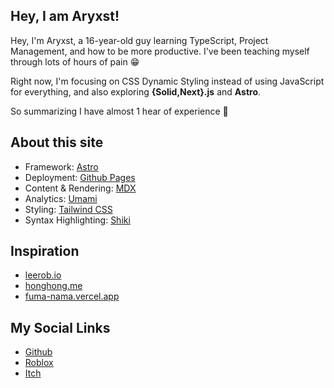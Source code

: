 ## Hey, I am Aryxst!

Hey, I'm Aryxst, a 16-year-old guy learning TypeScript, Project Management, and how to be more productive.
I've been teaching myself through lots of hours of pain 😁

Right now, I'm focusing on CSS Dynamic Styling instead of using JavaScript for everything, and also exploring **\{Solid,Next}.js** and **Astro**.

So summarizing I have almost 1 hear of experience 🥳

## About this site

- Framework: [Astro](https://astro.build)
- Deployment: [Github Pages](https://pages.github.com/)
- Content & Rendering: [MDX](https://mdxjs.com/)
- Analytics: [Umami](https://github.com/umami-software/umami)
- Styling: [Tailwind CSS](https://tailwindcss.com/)
- Syntax Highlighting: [Shiki](https://github.com/shikijs/shiki)

## Inspiration

- [leerob.io](https://leerob.io)
- [honghong.me](https://honghong.me/)
- [fuma-nama.vercel.app](https://fuma-nama.vercel.app/)

## My Social Links

- [Github](https://github.com/aryxst)
- [Roblox](https://roblox.com/users/2684480151/profile)
- [Itch](https://itch.io/profile/aryxst)
